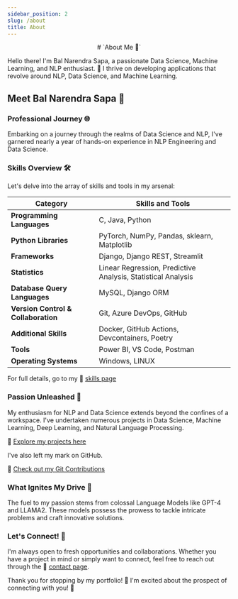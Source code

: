 ---
sidebar_position: 2
slug: /about
title: About
---
<center>
# `About Me 👋`
</center>

Hello there! I'm Bal Narendra Sapa, a passionate Data Science, Machine Learning, and NLP enthusiast. 🚀 I thrive on developing applications that revolve around NLP, Data Science, and Machine Learning.

## Meet Bal Narendra Sapa 🚀

### Professional Journey 🌐

Embarking on a journey through the realms of Data Science and NLP, I've garnered nearly a year of hands-on experience in NLP Engineering and Data Science.

### Skills Overview 🛠️

Let's delve into the array of skills and tools in my arsenal:

| **Category**                       | **Skills and Tools**                                         |
|------------------------------------|--------------------------------------------------------------|
| **Programming Languages**          | C, Java, Python                                              |
| **Python Libraries**               | PyTorch, NumPy, Pandas, sklearn, Matplotlib                  |
| **Frameworks**                     | Django, Django REST, Streamlit                               |
| **Statistics**                     | Linear Regression, Predictive Analysis, Statistical Analysis|
| **Database Query Languages**        | MySQL, Django ORM                                            |
| **Version Control & Collaboration** | Git, Azure DevOps, GitHub                                    |
| **Additional Skills**              | Docker, GitHub Actions, Devcontainers, Poetry                |
| **Tools**                          | Power BI, VS Code, Postman                                   |
| **Operating Systems**              | Windows, LINUX                                               |

For full details, go to my 🔗 [skills page](/portfolio/skills)

### Passion Unleashed 🌟

My enthusiasm for NLP and Data Science extends beyond the confines of a workspace. I've undertaken numerous projects in Data Science, Machine Learning, Deep Learning, and Natural Language Processing.

🔗 [Explore my projects here](/portfolio/projects)

I've also left my mark on GitHub.

🔗 [Check out my Git Contributions](/portfolio/git)

### What Ignites My Drive 🚀

The fuel to my passion stems from colossal Language Models like GPT-4 and LLAMA2. These models possess the prowess to tackle intricate problems and craft innovative solutions.

### Let's Connect! 🤝

I'm always open to fresh opportunities and collaborations. Whether you have a project in mind or simply want to connect, feel free to reach out through the 🔗 [contact page](/portfolio/contact).

Thank you for stopping by my portfolio! 🌟 I'm excited about the prospect of connecting with you! 🚀
